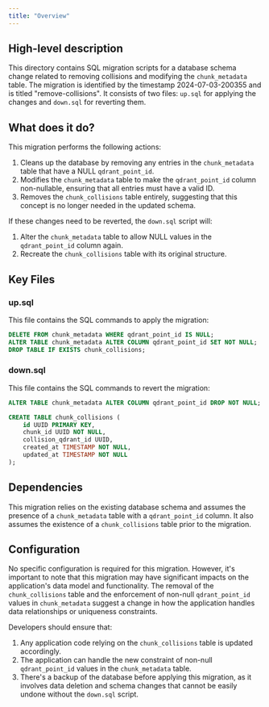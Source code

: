 ```yaml
---
title: "Overview"
---
```


## High-level description
This directory contains SQL migration scripts for a database schema change related to removing collisions and modifying the `chunk_metadata` table. The migration is identified by the timestamp 2024-07-03-200355 and is titled "remove-collisions". It consists of two files: `up.sql` for applying the changes and `down.sql` for reverting them.

## What does it do?
This migration performs the following actions:

1. Cleans up the database by removing any entries in the `chunk_metadata` table that have a NULL `qdrant_point_id`.
2. Modifies the `chunk_metadata` table to make the `qdrant_point_id` column non-nullable, ensuring that all entries must have a valid ID.
3. Removes the `chunk_collisions` table entirely, suggesting that this concept is no longer needed in the updated schema.

If these changes need to be reverted, the `down.sql` script will:

1. Alter the `chunk_metadata` table to allow NULL values in the `qdrant_point_id` column again.
2. Recreate the `chunk_collisions` table with its original structure.

## Key Files

### up.sql
This file contains the SQL commands to apply the migration:

```sql
DELETE FROM chunk_metadata WHERE qdrant_point_id IS NULL;
ALTER TABLE chunk_metadata ALTER COLUMN qdrant_point_id SET NOT NULL;
DROP TABLE IF EXISTS chunk_collisions;
```

### down.sql
This file contains the SQL commands to revert the migration:

```sql
ALTER TABLE chunk_metadata ALTER COLUMN qdrant_point_id DROP NOT NULL;

CREATE TABLE chunk_collisions (
    id UUID PRIMARY KEY,
    chunk_id UUID NOT NULL,
    collision_qdrant_id UUID,
    created_at TIMESTAMP NOT NULL,
    updated_at TIMESTAMP NOT NULL
);
```

## Dependencies
This migration relies on the existing database schema and assumes the presence of a `chunk_metadata` table with a `qdrant_point_id` column. It also assumes the existence of a `chunk_collisions` table prior to the migration.

## Configuration
No specific configuration is required for this migration. However, it's important to note that this migration may have significant impacts on the application's data model and functionality. The removal of the `chunk_collisions` table and the enforcement of non-null `qdrant_point_id` values in `chunk_metadata` suggest a change in how the application handles data relationships or uniqueness constraints.

Developers should ensure that:
1. Any application code relying on the `chunk_collisions` table is updated accordingly.
2. The application can handle the new constraint of non-null `qdrant_point_id` values in the `chunk_metadata` table.
3. There's a backup of the database before applying this migration, as it involves data deletion and schema changes that cannot be easily undone without the `down.sql` script.